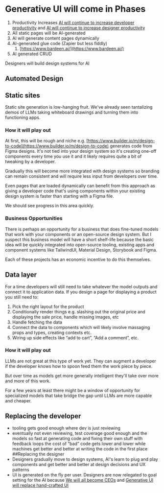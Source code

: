 # Generative UI will come in Phases

1. Productivity Increases
   [AI will continue to increase developer productivity](/ideas/ai-will-continue-to-increase-developer-productivity) and [AI will continue to increase designer productivity](/ideas/ai-will-continue-to-increase-designer-productivity)
2. All static pages will be AI-generated
3. AI will generate content pages dynamically
4. AI-generated glue code (Zapier but less fiddly)
   1. [https://www.bardeen.ai/](https://www.bardeen.ai/)
5. AI generated CRUD

Designers will build design systems for AI

## Automated Design

## Static sites

Static site generation is low-hanging fruit. We've already seen tantalizing demos of LLMs taking whiteboard drawings and turning them into functioning apps.

### How it will play out

At first, this will be rough and niche e.g. [https://www.builder.io/m/design-to-code](https://www.builder.io/m/design-to-code) generates code from Figma designs. It's not tied into your design system so it's creating one-off components every time you use it and it likely requires quite a bit of tweaking by a developer.

Gradually this will become more integrated with design systems so branding can remain consistent and will require less input from developers over time.

Even pages that are loaded dynamically can benefit from this approach as giving a developer code that's using components within your existing design system is faster than starting with a Figma file.

We should see progress in this area quickly.

### Business Opportunities

There is perhaps an opportunity for a business that does fine-tuned models that work with your components or an open-source design system. But I suspect this business model will have a short shelf-life because the basic idea will be quickly integrated into open-source tooling, existing apps and component systems like TailwindUI, Material Design, Storybook and Figma.

Each of these projects has an economic incentive to do this themselves.

## Data layer

For a time developers will still need to take whatever the model outputs and connect it to application data. If you design a page for displaying a product you still need to:

1. Pick the right layout for the product
2. Conditionally render things e.g. slashing out the original price and displaying the sale price, handle missing images, etc
3. Handle fetching the data
4. Connect the data to components which will likely involve massaging props and types, creating contexts etc.
5. Wiring up side effects like “add to cart”, “Add a comment”, etc.

### How it will play out

LLMs are not great at this type of work yet. They can augment a developer if the developer knows how to spoon feed them the work piece by piece.

But over time as models get more generally intelligent they'll take over more and more of this work.

For a few years at least there might be a window of opportunity for specialized models that take bridge the gap until LLMs are more capable and cheaper.

## Replacing the developer

- tooling gets good enough where dev is just reviewing
- eventually not even reviewing, test coverage good enough and the models so fast at generating code and fixing their own stuff with feedback loops the cost of “bad” code gets lower and lower while machines get better and better at writing the code in the first place
  ##Replacing the designer
- Designers gradually move to design systems, AI's learn to plug and play components and get better and better at design decisions and UX patterns
- UI is generated on the fly per user. Designers are now relegated to goal setting for the AI because [We will all become CEOs]() and [Generative UI will replace hand-crafted UI]()
